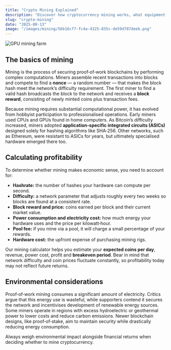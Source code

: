 ```yaml
---
title: "Crypto Mining Explained"
description: "Discover how cryptocurrency mining works, what equipment is required and how profitability is calculated."
slug: "crypto-mining"
date: "2025-08-13"
image: "/images/mining/56b16cf7-fc4a-4325-835c-de59d787deeb.png"
---
```



<Image src={frontMatter.image} alt="GPU mining farm" width={800} height={400} className="rounded-lg my-4" />

## The basics of mining

Mining is the process of securing proof‑of‑work blockchains by performing complex computations. Miners assemble recent transactions into blocks and compete to find a **nonce** — a random number — that makes the block hash meet the network’s difficulty requirement. The first miner to find a valid hash broadcasts the block to the network and receives a **block reward**, consisting of newly minted coins plus transaction fees.

Because mining requires substantial computational power, it has evolved from hobbyist participation to professionalised operations. Early miners used CPUs and GPUs found in home computers. As Bitcoin’s difficulty increased, miners adopted **application‑specific integrated circuits (ASICs)** designed solely for hashing algorithms like SHA‑256. Other networks, such as Ethereum, were resistant to ASICs for years, but ultimately specialised hardware emerged there too.

## Calculating profitability

To determine whether mining makes economic sense, you need to account for:

- **Hashrate:** the number of hashes your hardware can compute per second.
- **Difficulty:** a network parameter that adjusts roughly every two weeks so blocks are found at a consistent rate.
- **Block reward and price:** coins earned per block and their current market value.
- **Power consumption and electricity cost:** how much energy your hardware uses and the price per kilowatt‑hour.
- **Pool fee:** if you mine via a pool, it will charge a small percentage of your rewards.
- **Hardware cost:** the upfront expense of purchasing mining rigs.

Our mining calculator helps you estimate your **expected coins per day**, revenue, power cost, profit and **breakeven period**. Bear in mind that network difficulty and coin prices fluctuate constantly, so profitability today may not reflect future returns.

## Environmental considerations

Proof‑of‑work mining consumes a significant amount of electricity. Critics argue that this energy use is wasteful, while supporters contend it secures the network and incentivises development of renewable energy sources. Some miners operate in regions with excess hydroelectric or geothermal power to lower costs and reduce carbon emissions. Newer blockchain designs, like proof‑of‑stake, aim to maintain security while drastically reducing energy consumption.

Always weigh environmental impact alongside financial returns when deciding whether to mine cryptocurrency.